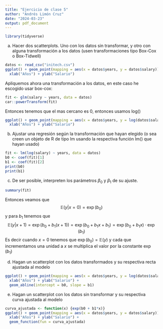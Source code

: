 ```yaml
---
title: "Ejercicio de clase 5"
author: "Andrés Limón Cruz"
date: "2024-03-23"
output: pdf_document
---
```

```r
library(tidyverse)
```


a) Hacer dos scatterplots. Uno con los datos sin transformar, y otro con alguna transformación a los datos (usen transformaciones tipo Box-Cox o Box-Tidwell)

```r
datos <- read_csv("initech.csv")
ggplot() + geom_point(mapping = aes(x = datos$years, y = datos$salary)) + 
  xlab("Años") + ylab("Salario")
```
Apliquemos ahora una transformación a los datos, en este caso he escogido usar box-cox:

```r
fit <- glm(salary ~ years, data = datos)
car::powerTransform(fit)
```

Entonces tenemos que el mas cercano es 0, entonces usamos log()

```r
ggplot() + geom_point(mapping = aes(x = datos$years, y = log(datos$salary))) + 
  xlab("Años") + ylab("Salario")
```

b) Ajustar una regresión según la transformación que hayan elegido (o sea creen un objeto de R de tipo lm usando la respectiva función lm() que hayan usado)

```r
fit <- lm(log(salary) ~ years, data = datos)
b0 <- coef(fit)[1]
b1 <- coef(fit)[2]
print(b0)
print(b1)
```

c) De ser posible, interpreten los parámetros $\beta_0$ y $\beta_1$ de su ajuste.

```r
summary(fit)
```
Entonces veamos que 
$$
\mathbb{E}(y | x = 0) = \exp(b_0)
$$ 
y para $b_1$ tenemos que 
$$
\mathbb{E}(y|x+1) = \exp(b_0 + b_1(x+1)) = \exp(b_0+b_1x+b_1) = \exp(b_0+b_1x) \cdot \exp(b_1)
$$
Es decir cuando $x=0$ tenemos que $\exp(b_0) = \mathbb{E}(y)$ y cada que incrementamos una unidad a $x$ se multiplica el valor por la constante $\exp(b_1)$

d) Hagan un scatterplot con los datos transformados y su respectiva recta ajustada al modelo

```r
ggplot() + geom_point(mapping = aes(x = datos$years, y = log(datos$salary))) + 
  xlab("Años") + ylab("Salario") +
  geom_abline(intercept = b0, slope = b1)
```

e) Hagan un scatterplot con los datos sin transformar y su respectiva curva ajustada al modelo

```r
curva_ajustada <- function(x) {exp(b0 + b1*x)}
ggplot() + geom_point(mapping = aes(x = datos$years, y = datos$salary)) + 
  xlab("Años") + ylab("Salario") +
  geom_function(fun = curva_ajustada)
```


